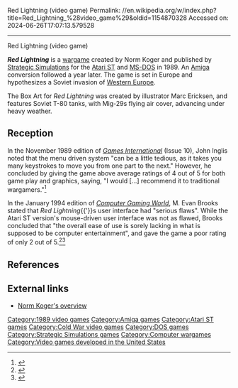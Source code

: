 Red Lightning (video game)
Permalink: //en.wikipedia.org/w/index.php?title=Red_Lightning_%28video_game%29&oldid=1154870328
Accessed on: 2024-06-26T17:07:13.579528



------
Red Lightning (video game)
{{short description|1989 video game}}
{{Infobox video game
|title          = Red Lightning
|image          = [[File:Red Lightning Coverart.png|200px|Red Lightning]]
|caption        = Cover art of ''Red Lightning''
|designer       = Norm Koger
|publisher      = [[Strategic Simulations]]
|released       = 1989<br>1990 (Amiga)
|genre          = [[Wargame]]
|modes          = [[Single-player video game|Single-player]]
|platforms      = [[Amiga]], [[Atari ST]], [[MS-DOS]]
}}

'''''Red Lightning''''' is a [[wargame]] created by Norm Koger and published by [[Strategic Simulations]] for the [[Atari ST]] and [[MS-DOS]] in 1989. An [[Amiga]] conversion followed a year later. The game is set in Europe and hypothesizes a Soviet invasion of [[Western Europe]].

The Box Art for ''Red Lightning'' was created by illustrator Marc Ericksen,{{cn|date=September 2016}} and features Soviet T-80 tanks, with Mig-29s flying air cover, advancing under heavy weather.

==Reception==
In the November 1989 edition of ''[[Games International]]'' (Issue 10), John Inglis noted that the menu driven system "can be a little tedious, as it takes you many keystrokes to move you from one part to the next." However, he concluded by giving the game above average ratings of 4 out of 5 for both game play and graphics, saying, "I would [...] recommend it to traditional wargamers."<ref name=gi>{{cite magazine|last=Inglis|first=John| date=November 1989 |title=Red Lightning|journal=[[Games International]]| issue=10|pages=51–52}}</ref>  

In the January 1994 edition of ''[[Computer Gaming World]]'', M. Evan Brooks stated that ''Red Lightning''{{'}}s user interface had "serious flaws". While the Atari ST version's mouse-driven user interface was not as flawed, Brooks concluded that "the overall ease of use is sorely lacking in what is supposed to be computer entertainment", and gave the game a poor rating of only 2 out of 5.{{r|brooks198909}}<ref name="brooks199206">{{cite magazine | url=http://www.cgwmuseum.org/galleries/index.php?year=1992&pub=2&id=95 | title=The Modern Games: 1950 - 2000 | magazine=Computer Gaming World | date=June 1992 | accessdate=24 November 2013 | author=Brooks, M. Evan | pages=120}}</ref><ref name="brooks199401">{{Cite magazine |last=Brooks |first=M. Evan |date=January 1994 |title=War In Our Time / A Survey Of Wargames From 1950-2000 |url=http://www.cgwmuseum.org/galleries/index.php?year=1994&pub=2&id=114 |magazine=Computer Gaming World |pages=194–212}}</ref>

==References==
{{Reflist|refs=
<ref name="brooks198909">{{cite magazine | title=Red Lightning | magazine=Computer Gaming World | date=September 1989 | author=Brooks, M. Evan | pages=26 |issue=63}}</ref>

}}

==External links==
*[http://normkoger.com/rl.html Norm Koger's overview]

[[Category:1989 video games]]
[[Category:Amiga games]]
[[Category:Atari ST games]]
[[Category:Cold War video games]]
[[Category:DOS games]]
[[Category:Strategic Simulations games]]
[[Category:Computer wargames]]
[[Category:Video games developed in the United States]]

{{AtariST-game-stub}}
{{Amiga-game-stub}}